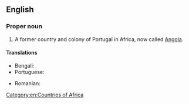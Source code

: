 ==English==
{{wikipedia}}

===Proper noun===
{{en-proper noun|head=[[Portuguese]] [[west|West]] [[Africa]]}}

# {{senseid|en|Q2826232}}A former country and colony of Portugal in Africa, now called [[Angola]].
#: {{syn|en|Portuguese Angola}}

====Translations====
{{trans-top|id=Q2826232|former country}}
* Bengali: {{t|bn|পর্তুগিজ পশ্চিম আফ্রিকা}}
* Portuguese: {{t|pt|África Ocidental Portuguesa|f}}
{{trans-mid}}
* Romanian: {{t|ro|Africa Occidentală Portugheză|f}}
{{trans-bottom}}

[[Category:en:Countries of Africa]]